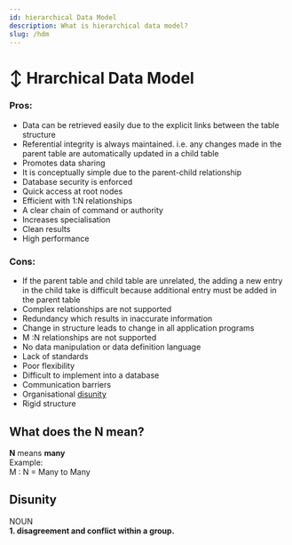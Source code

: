 ```yaml
---
id: hierarchical Data Model
description: What is hierarchical data model?
slug: /hdm
---
```


# ↕️ Hrarchical Data Model


### Pros:

- Data can be retrieved easily due to the explicit links between the table structure
- Referential integrity is always maintained. i.e. any changes made in the parent table are automatically updated in a child table
- Promotes data sharing
- It is conceptually simple due to the parent-child relationship
- Database security is enforced
- Quick access at root nodes
- Efficient with 1:N relationships
- A clear chain of command or authority
- Increases specialisation
- Clean results
- High performance

### Cons:

- If the parent table and child table are unrelated, the adding a new entry in the child take is difficult because additional entry must be added in the parent table
- Complex relationships are not supported
- Redundancy which results in inaccurate information
- Change in structure leads to change in all application programs
- M :N relationships are not supported
- No data manipulation or data definition language
- Lack of standards
- Poor flexibility
- Difficult to implement into a database
- Communication barriers
- Organisational [disunity](https://oldnotes.nayanpatel.net/Disunity-da0f6325f61c498ba15ca2077eb85d8e)
- Rigid structure

## What does the N mean?
**N** means **many** <br />
Example:<br />
M : N = Many to Many

## Disunity
NOUN <br />
**1. disagreement and conflict within a group.**